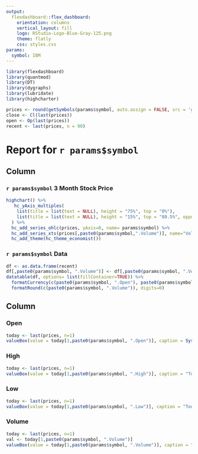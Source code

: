 ```yaml
---
output: 
  flexdashboard::flex_dashboard:
    orientation: columns
    vertical_layout: fill
    logo: RStudio-Logo-Blue-Gray-125.png
    theme: flatly
    css: styles.css
params: 
  symbol: IBM
---
```


```r
library(flexdashboard)
library(quantmod)
library(DT)
library(dygraphs)
library(lubridate)
library(highcharter)

prices <- round(getSymbols(params$symbol, auto.assign = FALSE, src = 'google'), 2)
close <- Cl(last(prices))
open <- Op(last(prices))
recent <- last(prices, n = 90)
```

Report for `r params$symbol`
==============================

Column {data-width=650, .tabset}
-----------------------------------------------------------------------

### `r params$symbol` 3 Month Stock Price

```r
highchart() %>% 
   hc_yAxis_multiples(
    list(title = list(text = NULL), height = "75%", top = "0%"),
    list(title = list(text = NULL), height = "15%", top = "80.5%", opposite = TRUE)
  ) %>%
  hc_add_series_ohlc(prices, yAxis=0, name= params$symbol) %>% 
  hc_add_series_xts(prices[,paste0(params$symbol,".Volume")], name="Volume", type="column", yAxis=1) %>% 
  hc_add_theme(hc_theme_economist())
```

### `r params$symbol` Data

```r
df <- as.data.frame(recent)
df[,paste0(params$symbol, ".Volume")] <- df[,paste0(params$symbol, ".Volume")]/1000000 
datatable(df, options= list(fillContainer=TRUE)) %>% 
  formatCurrency(c(paste0(params$symbol, ".Open"), paste0(params$symbol, ".High"), paste0(params$symbol, ".Low"), paste0(params$symbol,".Close")), digits=2) %>% 
  formatRound(c(paste0(params$symbol, ".Volume")), digits=0)
```



Column {data-width=350}
-----------------------------------------------------------------------


### Open

```r
today <- last(prices, n=1)
valueBox(value = today[1,paste0(params$symbol, ".Open")], caption = Sys.Date(), icon = "fa-money", color = "primary")
```

### High

```r
today <- last(prices, n=1)
valueBox(value = today[1,paste0(params$symbol, ".High")], caption = "Today's High", icon = "fa-arrow-up", color = "success")
```

### Low

```r
today <- last(prices, n=1)
valueBox(value = today[1,paste0(params$symbol, ".Low")], caption = "Today's Low", icon = "fa-arrow-down", color = "danger")
```


### Volume

```r
today <- last(prices, n=1)
val <- today[1,paste0(params$symbol, ".Volume")]
valueBox(value = today[1,paste0(params$symbol, ".Volume")], caption = "Today's Volume", icon = "fa-line-chart", color = "info")
```



